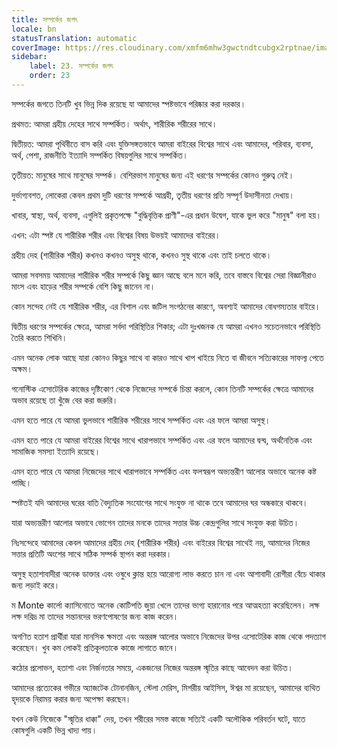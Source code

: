 ```yaml
---
title: সম্পর্কের জগৎ
locale: bn
statusTranslation: automatic
coverImage: https://res.cloudinary.com/xmfm6mhw3gwctndtcubgx2rptnae/image/upload/v1740468922/small_cover_tratado_de_psicologia_revolucionaria_a4c0dca4e0.webp
sidebar:
    label: 23. সম্পর্কের জগৎ
    order: 23
---
```

সম্পর্কের জগতে তিনটি খুব ভিন্ন দিক রয়েছে যা আমাদের স্পষ্টভাবে পরিষ্কার করা দরকার।

প্রথমত: আমরা গ্রহীয় দেহের সাথে সম্পর্কিত। অর্থাৎ, শারীরিক শরীরের সাথে।

দ্বিতীয়ত: আমরা পৃথিবীতে বাস করি এবং যুক্তিসঙ্গতভাবে আমরা বাইরের বিশ্বের সাথে এবং আমাদের, পরিবার, ব্যবসা, অর্থ, পেশা, রাজনীতি ইত্যাদি সম্পর্কিত বিষয়গুলির সাথে সম্পর্কিত।

তৃতীয়ত: মানুষের সাথে মানুষের সম্পর্ক। বেশিরভাগ মানুষের জন্য এই ধরণের সম্পর্কের কোনও গুরুত্ব নেই।

দুর্ভাগ্যবশত, লোকেরা কেবল প্রথম দুটি ধরণের সম্পর্কে আগ্রহী, তৃতীয় ধরণের প্রতি সম্পূর্ণ উদাসীনতা দেখায়।

খাবার, স্বাস্থ্য, অর্থ, ব্যবসা, এগুলিই প্রকৃতপক্ষে "বুদ্ধিবৃত্তিক প্রাণী"-এর প্রধান উদ্বেগ, যাকে ভুল করে "মানুষ" বলা হয়।

এখন: এটা স্পষ্ট যে শারীরিক শরীর এবং বিশ্বের বিষয় উভয়ই আমাদের বাইরের।

গ্রহীয় দেহ (শারীরিক শরীর) কখনও কখনও অসুস্থ থাকে, কখনও সুস্থ থাকে এবং তাই চলতে থাকে।

আমরা সবসময় আমাদের শারীরিক শরীর সম্পর্কে কিছু জ্ঞান আছে বলে মনে করি, তবে বাস্তবে বিশ্বের সেরা বিজ্ঞানীরাও মাংস এবং হাড়ের শরীর সম্পর্কে বেশি কিছু জানেন না।

কোন সন্দেহ নেই যে শারীরিক শরীর, এর বিশাল এবং জটিল সংগঠনের কারণে, অবশ্যই আমাদের বোধগম্যতার বাইরে।

দ্বিতীয় ধরণের সম্পর্কের ক্ষেত্রে, আমরা সর্বদা পরিস্থিতির শিকার; এটা দুঃখজনক যে আমরা এখনও সচেতনভাবে পরিস্থিতি তৈরি করতে শিখিনি।

এমন অনেক লোক আছে যারা কোনও কিছুর সাথে বা কারও সাথে খাপ খাইয়ে নিতে বা জীবনে সত্যিকারের সাফল্য পেতে অক্ষম।

গনোস্টিক এসোটেরিক কাজের দৃষ্টিকোণ থেকে নিজেদের সম্পর্কে চিন্তা করলে, কোন তিনটি সম্পর্কের ক্ষেত্রে আমাদের অভাব রয়েছে তা খুঁজে বের করা জরুরি।

এমন হতে পারে যে আমরা ভুলভাবে শারীরিক শরীরের সাথে সম্পর্কিত এবং এর ফলে আমরা অসুস্থ।

এমন হতে পারে যে আমরা বাইরের বিশ্বের সাথে খারাপভাবে সম্পর্কিত এবং এর ফলে আমাদের দ্বন্দ্ব, অর্থনৈতিক এবং সামাজিক সমস্যা ইত্যাদি রয়েছে।

এমন হতে পারে যে আমরা নিজেদের সাথে খারাপভাবে সম্পর্কিত এবং ফলস্বরূপ অভ্যন্তরীণ আলোর অভাবে অনেক কষ্ট পাচ্ছি।

স্পষ্টতই যদি আমাদের ঘরের বাতি বৈদ্যুতিক সংযোগের সাথে সংযুক্ত না থাকে তবে আমাদের ঘর অন্ধকারে থাকবে।

যারা অভ্যন্তরীণ আলোর অভাবে ভোগেন তাদের মনকে তাদের সত্তার উচ্চ কেন্দ্রগুলির সাথে সংযুক্ত করা উচিত।

নিঃসন্দেহে আমাদের কেবল আমাদের গ্রহীয় দেহ (শারীরিক শরীর) এবং বাইরের বিশ্বের সাথেই নয়, আমাদের নিজের সত্তার প্রতিটি অংশের সাথে সঠিক সম্পর্ক স্থাপন করা দরকার।

অসুস্থ হতাশাবাদীরা অনেক ডাক্তার এবং ওষুধে ক্লান্ত হয়ে আরোগ্য লাভ করতে চান না এবং আশাবাদী রোগীরা বেঁচে থাকার জন্য লড়াই করে।

ম Monte কার্লো ক্যাসিনোতে অনেক কোটিপতি জুয়া খেলে তাদের ভাগ্য হারানোর পরে আত্মহত্যা করেছিলেন। লক্ষ লক্ষ দরিদ্র মা তাদের সন্তানদের ভরণপোষণের জন্য কাজ করেন।

অগণিত হতাশ প্রার্থীরা যারা মানসিক ক্ষমতা এবং অন্তরঙ্গ আলোর অভাবে নিজেদের উপর এসোটেরিক কাজ থেকে পদত্যাগ করেছেন। খুব কম লোকই প্রতিকূলতাকে কাজে লাগাতে জানে।

কঠোর প্রলোভন, হতাশা এবং নির্জনতার সময়ে, একজনের নিজের অন্তরঙ্গ স্মৃতির কাছে আবেদন করা উচিত।

আমাদের প্রত্যেকের গভীরে অ্যাজটেক টোনানজিন, স্টেলা মেরিস, মিশরীয় আইসিস, ঈশ্বর মা রয়েছেন, আমাদের ব্যথিত হৃদয়কে নিরাময় করার জন্য অপেক্ষা করছেন।

যখন কেউ নিজেকে "স্মৃতির ধাক্কা" দেয়, তখন শরীরের সমস্ত কাজে সত্যিই একটি অলৌকিক পরিবর্তন ঘটে, যাতে কোষগুলি একটি ভিন্ন খাদ্য পায়।

